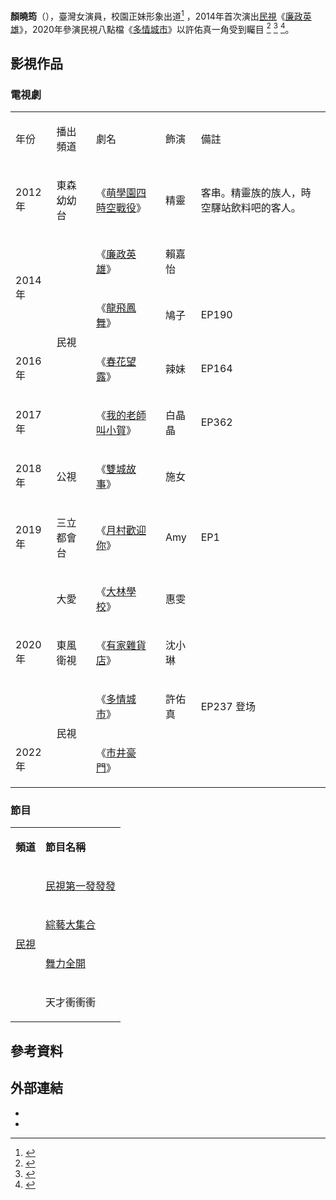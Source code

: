 {{藝人
| 姓名 = 顏曉筠
| 類型 = 女藝人
| 原名 = 
| 羅馬拼音 = 
| 身高 =  
| 體重 = 
| 國籍 = {{ROC}}
| 民族 = 
| 籍貫 = 
| 出生日期 = {{birth date and age|1993|12|24}}
| 出生地點 = {{TW}} 
| 職業 = [[演員|演員]]
| 語言 = [[中華民國國語|國語]]、[[英語|英語]]、[[臺語|臺語]]
| 教育程度 = [[中國文化大學|中國文化大學]] 
| 配偶 = 
| 兒女 = 
| 音樂類型 = 
| 演奏樂器 = 
| 出身地 = 
| 出道日期 = {{Start date and age|2014}}
| 代表作 = 《[[廉政英雄|廉政英雄]]》<BR>《[[多情城市|多情城市]]》
| 活躍年代 = 2014年至今
| 經紀公司 = [[鳳凰藝能|鳳凰藝能]]<br>星之國際娛樂
| IMDb = 
}}

'''顏曉筠'''（{{bd|1993年|12月24日||}}），臺灣女演員，校園正妹形象出道<ref>{{Cite web |url=https://www.youtube.com/watch?v=9QzEWJKOzv4|title=642期校園正妹|publisher=台灣壹週刊|date=2013-09-10}}</ref>
，2014年首次演出[[民視|民視]]《[[廉政英雄|廉政英雄]]》，2020年參演民視八點檔《[[多情城市|多情城市]]》以許佑真一角受到矚目
<ref>{{Cite web|url=https://www.ftvnews.com.tw/news/detail/2020821W0070|title=《多情城市》新角色顏曉筠今晚登場 爆王瞳私下超暖心|publisher=民視新聞|date=2020-08-21|access-date=2020-12-11|archive-date=2020-10-29|archive-url=https://web.archive.org/web/20201029160212/https://www.ftvnews.com.tw/news/detail/2020821W0070|dead-url=no}}</ref>
<ref>{{Cite web|url=https://stars.udn.com/star/story/10091/4800389|title=「多情」校園正妹乳波蕩漾 當王瞳妹超怕秒變姐姐|publisher=聯合報|date=2020-08-21|access-date=2020-11-22|archive-date=2020-11-29|archive-url=https://web.archive.org/web/20201129222215/https://stars.udn.com/star/story/10091/4800389|dead-url=no}}</ref>
<ref>{{Cite web|url=https://www.ftvnews.com.tw/news/detail/2020A13W0082|title=顏曉筠首次演《多情城市》反派心機女 收工後車上痛哭不已|publisher=民視新聞|date=2020-10-13|access-date=2020-12-11|archive-date=2020-12-01|archive-url=https://web.archive.org/web/20201201173619/https://www.ftvnews.com.tw/news/detail/2020A13W0082|dead-url=no}}</ref>。

==影視作品== 
=== 電視劇 ===
{| class="wikitable" 
|- style="background:#FF6347;color:black;font-weight:bold;text-align:center"
|年份||播出頻道||劇名||飾演||備註
|-
|2012年||東森幼幼台||《[[萌學園四時空戰役|萌學園四時空戰役]]》||精靈||客串。精靈族的族人，時空驛站飲料吧的客人。
|-
|rowspan="2"|2014年||rowspan="4"|民視||《[[廉政英雄|廉政英雄]]》||賴嘉怡||
|-
|《[[龍飛鳳舞_(電視劇)|龍飛鳳舞]]》||鳩子||EP190
|-
|2016年||《[[春花望露_(民視)|春花望露]]》||辣妹||EP164
|-
|2017年||《[[我的老師叫小賀|我的老師叫小賀]]》||白晶晶||EP362
|-
|2018年||公視||《[[雙城故事_(電視劇)|雙城故事]]》||施女||
|-
|2019年||三立都會台||《[[月村歡迎你|月村歡迎你]]》||Amy||EP1
|-
|rowspan="3"|2020年||大愛||《[[大林學校|大林學校]]》||惠雯||
|-
|東風衛視||《[[有家雜貨店|有家雜貨店]]》||沈小琳||
|-
|rowspan=2|民視||《[[多情城市|多情城市]]》||許佑真||EP237 登场
|-
|2022年||《[[市井豪門|市井豪門]]》||||
|}

===節目===
{| class="wikitable" 
|- style="background:#FF6347;color:black;font-weight:bold;text-align:center"
|'''頻道'''
|'''節目名稱'''
|-
|rowspan="4"|[[民視|民視]]||[[民視第一發發發|民視第一發發發]]
|-
|[[綜藝大集合|綜藝大集合]]
|-
|[[舞力全開_(節目)|舞力全開]]
|-
|天才衝衝衝
|}
{{HideF}}

== 參考資料 ==
{{reflist}}

== 外部連結 ==
*{{Facebook|yenhsiaoyun1993}}
*{{Instagram|1993claire.y}}